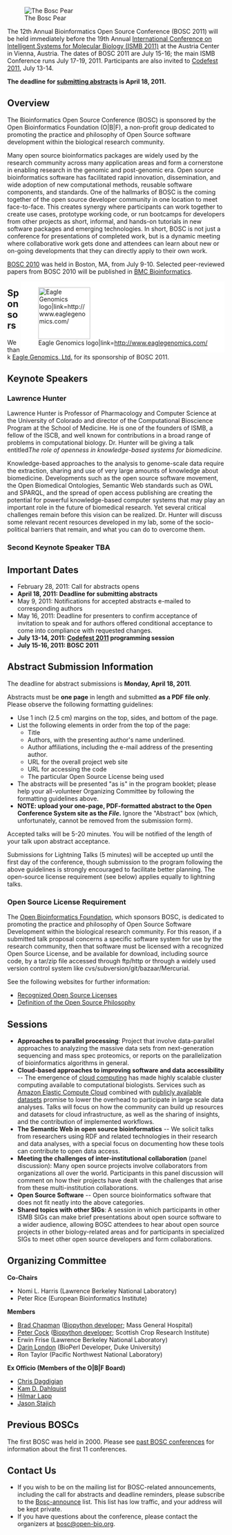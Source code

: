 [[Image:Pear.png|right|The Bosc Pear]]

The 12th Annual Bioinformatics Open Source Conference (BOSC 2011) will be held immediately before the 19th Annual [http://www.iscb.org/ismbeccb2011 International Conference on Intelligent Systems for Molecular Biology (ISMB 2011)] at the Austria Center in Vienna, Austria. The dates of BOSC 2011 are July 15-16; the main ISMB Conference runs July 17-19, 2011. Participants are also invited to [[Codefest 2011]], July 13-14.

'''The deadline for [[BOSC 2011#Abstract_Submission_Information | submitting abstracts]] is April 18, 2011.
'''
== Overview ==
The Bioinformatics Open Source Conference (BOSC) is sponsored by the Open Bioinformatics Foundation (O|B|F), a non-profit group dedicated to promoting the practice and philosophy of Open Source software development within the biological research community. 

Many open source bioinformatics packages are widely used by the research community across many application areas and form a cornerstone in enabling research in the genomic and post-genomic era. Open source bioinformatics software has facilitated rapid innovation, dissemination, and wide adoption of new computational methods, reusable software components, and standards. One of the hallmarks of BOSC is the coming together of the open source developer community in one location to meet face-to-face. This creates synergy where participants can work together to create use cases, prototype working code, or run bootcamps for developers from other projects as short, informal, and hands-on tutorials in new software packages and emerging technologies.  In short, BOSC is not just a conference for presentations of completed work, but is a dynamic meeting where collaborative work gets done and attendees can learn about new or on-going developments that they can directly apply to their own work.

[[BOSC 2010]] was held in Boston, MA, from July 9-10.  Selected peer-reviewed papers from BOSC 2010 will be published in [http://www.biomedcentral.com/bmcbioinformatics/ BMC Bioinformatics].

<div style="float:right; background-color: #FFFFFF">[[File:Eagle_logo_RGB.png|120px|right|Eagle Genomics logo|link=http://www.eaglegenomics.com/]]</div>

== Sponsors ==

We thank [http://www.eaglegenomics.com/ Eagle Genomics, Ltd.] for its sponsorship of BOSC 2011.

== Keynote Speakers ==

=== Lawrence Hunter ===

Lawrence Hunter is Professor of Pharmacology and Computer Science at the University of Colorado and director of the Computational Bioscience Program at the School of Medicine. He is one of the founders of ISMB, a fellow of the ISCB, and well known for contributions in a broad range of problems in computational biology.  Dr. Hunter will be giving a talk entitled''The role of openness in knowledge-based systems for biomedicine.''

Knowledge-based approaches to the analysis to genome-scale data require the extraction, sharing and use of very large amounts of knowledge about biomedicine.  Developments such as the open source software movement, the Open Biomedical Ontologies, Semantic Web standards such as OWL and SPARQL, and the spread of open access publishing are creating the potential for powerful knowledge-based computer systems that may play an important role in the future of biomedical research.  Yet several critical challenges remain before this vision can be realized.  Dr. Hunter will discuss some relevant recent resources developed in my lab, some of the socio-political barriers that remain, and what you can do to overcome them.

=== Second Keynote Speaker TBA ===

== Important Dates ==

* February 28, 2011:  Call for abstracts opens
* '''April 18, 2011: Deadline for submitting abstracts'''
* May 9, 2011: Notifications for accepted abstracts e-mailed to corresponding authors
* May 16, 2011: Deadline for presenters to confirm acceptance of invitation to speak and for authors offered conditional acceptance to come into compliance with requested changes.
* '''July 13-14, 2011:  [[Codefest 2011]] programming session'''
* '''July 15-16, 2011:  BOSC 2011'''

== Abstract Submission Information ==

The deadline for abstract submissions is '''Monday, April 18, 2011'''.

Abstracts must be '''one page''' in length and submitted '''as a PDF file only'''.  Please observe the following formatting guidelines:
* Use 1 inch (2.5 cm) margins on the top, sides, and bottom of the page.
* List the following elements in order from the top of the page:
** Title
** Authors, with the presenting author's name underlined.
** Author affiliations, including the e-mail address of the presenting author.
** URL for the overall project web site
** URL for accessing the code
** The particular Open Source License being used
* The abstracts will be presented "as is" in the program booklet; please help your all-volunteer Organizing Committee by following the formatting guidelines above.
* '''NOTE: upload your one-page, PDF-formatted abstract to the Open Conference System site as the ''File''.'''  Ignore the "Abstract" box (which, unfortunately, cannot be removed from the submission form).

Accepted talks will be 5-20 minutes. You will be notified of the length of your talk upon abstract acceptance.

Submissions for Lightning Talks (5 minutes) will be accepted up until the first day of the conference, though submission to the program following the above guidelines is strongly encouraged to facilitate better planning. The open-source license requirement (see below) applies equally to lightning talks.

=== Open Source License Requirement ===

The [[OBF|Open Bioinformatics Foundation]], which sponsors BOSC, is dedicated to promoting the practice and philosophy of Open Source Software Development within the biological research community. For this reason, if a submitted talk proposal concerns a specific software system for use by the research community, then that software must be licensed with a recognized Open Source License, and be available for download, including source code, by a tar/zip file accessed through ftp/http or through a widely used version control system like cvs/subversion/git/bazaar/Mercurial.

See the following websites for further information:
* [http://www.opensource.org/licenses/ Recognized Open Source Licenses]
* [http://www.opensource.org/docs/definition.php Definition of the Open Source Philosophy]

== Sessions ==


* '''Approaches to parallel processing''':  Project that involve data-parallel approaches to analyzing the massive data sets from next-generation sequencing and mass spec proteomics, or reports on the parallelization of bioinformatics algorithms in general.
* '''Cloud-based approaches to improving software and data accessibility''' -- The emergence of [http://en.wikipedia.org/wiki/Cloud_computing cloud computing] has made highly scalable cluster computing available to computational biologists. Services such as [http://aws.amazon.com/ec2/ Amazon Elastic Compute Cloud] combined with [http://aws.amazon.com/publicdatasets/#1 publicly available datasets] promise to lower the overhead to participate in large scale data analyses. Talks will focus on how the community can build up resources and datasets for cloud infrastructure, as well as the sharing of insights, and the contribution of implemented workflows.
* '''The Semantic Web in open source bioinformatics''' -- We solicit talks from researchers using RDF and related technologies in their research and data analyses, with a special focus on documenting how these tools can contribute to open data access.
* '''Meeting the challenges of inter-institutional collaboration''' (panel discussion):  Many open source projects involve collaborators from organizations all over the world.  Participants in this panel discussion will comment on how their projects have dealt with the challenges that arise from these multi-institution collaborations.
* '''Open Source Software''' -- Open source bioinformatics software that does not fit neatly into the above categories.  
* '''Shared topics with other SIGs''': A session in which participants in other ISMB SIGs can make brief presentations about open source software to a wider audience, allowing BOSC attendees to hear about open source projects in other biology-related areas and for participants in specialized SIGs to meet other open source developers and form collaborations.

== Organizing Committee ==

'''Co-Chairs'''

* Nomi L. Harris (Lawrence Berkeley National Laboratory)
* Peter Rice (European Bioinformatics Institute)

'''Members'''

* [http://bcbio.wordpress.com Brad Chapman] ([http://biopython.org Biopython developer]; Mass General Hospital)
* [http://www.scri.ac.uk/staff/petercock Peter Cock] ([http://biopython.org Biopython developer]; Scottish Crop Research Institute)
* Erwin Frise (Lawrence Berkeley National Laboratory)
* [http://www.bioperl.org/wiki/Darin_London Darin London] (BioPerl Developer, Duke University)
* Ron Taylor (Pacific Northwest National Laboratory)

'''Ex Officio (Members of the O|B|F Board)'''
* [http://www.bioperl.org/wiki/Chris_Dagdigian Chris Dagdigian]
* [http://myweb.lmu.edu/kdahlqui Kam D. Dahlquist]
* [http://www.bioperl.org/wiki/Hilmar_Lapp Hilmar Lapp]
* [http://www.bioperl.org/wiki/Jason_Stajich Jason Stajich]

== Previous BOSCs ==

The first BOSC was held in 2000.  Please see [[Past BOSC conferences|past BOSC conferences]] for information about the first 11 conferences.

== Contact Us ==

* If you wish to be on the mailing list for BOSC-related announcements, including the call for abstracts and deadline reminders, please subscribe to the [http://lists.open-bio.org/mailman/listinfo/bosc-announce Bosc-announce] list.  This list has low traffic, and your address will be kept private.
* If you have questions about the conference, please contact the organizers at [mailto:bosc@openbio.org bosc@open-bio.org].